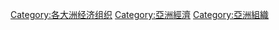 [[Category:各大洲经济组织|Category:各大洲经济组织]]
[[Category:亞洲經濟|Category:亞洲經濟]]
[[Category:亞洲組織|Category:亞洲組織]]